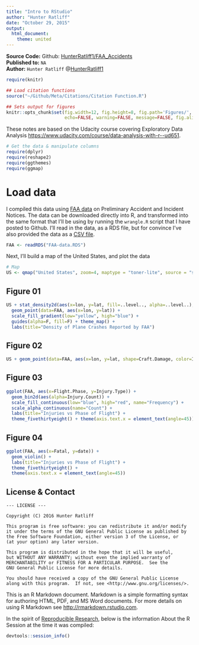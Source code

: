 ```yaml
---
title: "Intro to RStudio"
author: "Hunter Ratliff"
date: "October 29, 2015"
output: 
  html_document:
    theme: united
---
```


**Source Code:** Github:
[HunterRatliff1/FAA_Accidents](https://github.com/HunterRatliff1/FAA_Accidents)  
**Published to:** `NA`   
**Author:** `Hunter Ratliff` @[HunterRatliff1](https://twitter.com/HunterRatliff1)  


```r
require(knitr)

## Load citation functions
source("~/Github/Meta/Citations/Citation Function.R")

## Sets output for figures
knitr::opts_chunk$set(fig.width=12, fig.height=8, fig.path='Figures/',
                      echo=FALSE, warning=FALSE, message=FALSE, fig.align='center')
```


These notes are based on the Udacity course covering Exploratory Data Analysis <https://www.udacity.com/course/data-analysis-with-r--ud651>.

```r
# Get the data & manipulate columns
require(dplyr)
require(reshape2)
require(ggthemes)
require(ggmap)
```

# Load data

I compiled this data using [FAA data](https://goo.gl/9xI1eg) on Preliminary Accident and Incident 
Notices. The data can be downloaded directly into R, and transformed into the same format that 
I'll be using by running the `wrangle.R` script that I have posted to Github. I'll read in the data, 
as a RDS file, but for convince I've also provided the data as a 
[CSV file](https://github.com/HunterRatliff1/FAA_Accidents/blob/master/FAA-data.csv).

```r
FAA <- readRDS("FAA-data.RDS")
```

Next, I'll build a map of the United States, and plot the data

```r
# Map
US <- qmap("United States", zoom=4, maptype = "toner-lite", source = "stamen")
```


## Figure 01

```r
US + stat_density2d(aes(x=lon, y=lat, fill=..level.., alpha=..level..), geom="polygon", data=FAA) +
  geom_point(data=FAA, aes(x=lon, y=lat)) +
  scale_fill_gradient(low="yellow", high="blue") + 
  guides(alpha=F, fill=F) + theme_map() +
  labs(title="Density of Plane Crashes Reported by FAA")
```

## Figure 02

```r
US + geom_point(data=FAA, aes(x=lon, y=lat, shape=Craft.Damage, color=Injury.Max.Level))
```

## Figure 03

```r
ggplot(FAA, aes(x=Flight.Phase, y=Injury.Type)) + 
  geom_bin2d(aes(alpha=Injury.Count)) + 
  scale_fill_continuous(low="blue", high="red", name="Frequency") +
  scale_alpha_continuous(name="Count") +
  labs(title="Injuries vs Phase of Flight") + 
  theme_fivethirtyeight() + theme(axis.text.x = element_text(angle=45))
```

## Figure 04

```r
ggplot(FAA, aes(x=Fatal, y=date)) + 
  geom_violin() + 
  labs(title="Injuries vs Phase of Flight") + 
  theme_fivethirtyeight() + 
  theme(axis.text.x = element_text(angle=45))
```

## License & Contact

```
--- LICENSE ---

Copyright (C) 2016 Hunter Ratliff

This program is free software: you can redistribute it and/or modify
it under the terms of the GNU General Public License as published by
the Free Software Foundation, either version 3 of the License, or
(at your option) any later version.

This program is distributed in the hope that it will be useful,
but WITHOUT ANY WARRANTY; without even the implied warranty of
MERCHANTABILITY or FITNESS FOR A PARTICULAR PURPOSE.  See the
GNU General Public License for more details.

You should have received a copy of the GNU General Public License
along with this program.  If not, see <http://www.gnu.org/licenses/>.
```

This is an R Markdown document. Markdown is a simple formatting syntax for authoring HTML, PDF, and MS Word documents. For more details on using R Markdown see <http://rmarkdown.rstudio.com>.

In the spirit of [Reproducible Research](https://cran.r-project.org/web/views/ReproducibleResearch.html),
below is the information About the R Session at the time it was compiled:

```r
devtools::session_info()
```